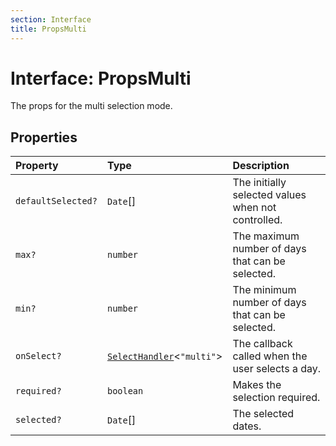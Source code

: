 ```yaml
---
section: Interface
title: PropsMulti
---
```


# Interface: PropsMulti

The props for the multi selection mode.

## Properties

| Property | Type | Description |
| :------ | :------ | :------ |
| `defaultSelected?` | `Date`[] | The initially selected values when not controlled. |
| `max?` | `number` | The maximum number of days that can be selected. |
| `min?` | `number` | The minimum number of days that can be selected. |
| `onSelect?` | [`SelectHandler`](/api/next/type-aliases/SelectHandler.mdx)\<`"multi"`\> | The callback called when the user selects a day. |
| `required?` | `boolean` | Makes the selection required. |
| `selected?` | `Date`[] | The selected dates. |
